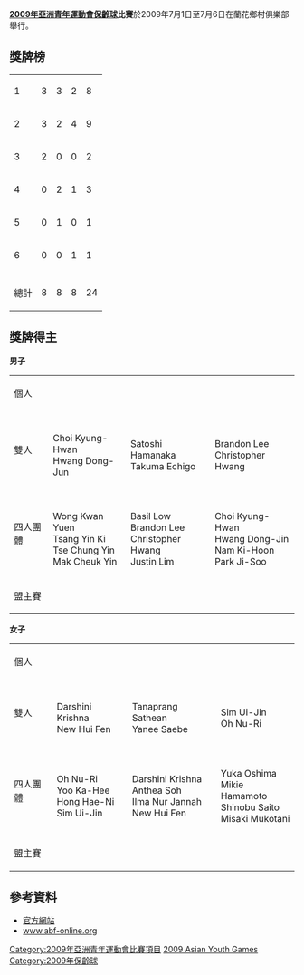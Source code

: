 '''[[2009年亞洲青年運動會|2009年亞洲青年運動會]][[保齡球|保齡球]]比賽'''於2009年7月1日至7月6日在蘭花鄉村俱樂部舉行。


==獎牌榜==
{| {{RankedMedalTable|nation-width=200px}}
|-
| 1 ||align=left| {{flagIOC2team|SIN|2009年亞洲青年運動會}} || 3 || 3 || 2 || 8
|-
| 2 ||align=left| {{flagIOC2team|KOR|2009年亞洲青年運動會}} || 3 || 2 || 4 || 9
|-
| 3 ||align=left| {{flagIOC2team|HKG|2009年亞洲青年運動會}} || 2 || 0 || 0 || 2
|-
| 4 ||align=left| {{flagIOC2team|JPN|2009年亞洲青年運動會}} || 0 || 2 || 1 || 3
|-
| 5 ||align=left| {{flagIOC2team|THA|2009年亞洲青年運動會}} || 0 || 1 || 0 || 1
|-
| 6 ||align=left| {{flagIOC2team|PHI|2009年亞洲青年運動會}} || 0 || 0 || 1 || 1
|-
|- class="sortbottom"
!colspan=2| 總計 || 8 || 8 || 8 || 24
|}

==獎牌得主==
'''男子'''
{|{{MedalistTable|type=項目}}
|-
|rowspan=1|個人
|{{flagIOC2medalist|Mak Cheuk Yin|HKG|2009年亞洲青年運動會}}
|{{flagIOC2medalist|Park Ji-Soo|KOR|2009年亞洲青年運動會}}
|{{flagIOC2medalist|Hwang Dong-Jun|KOR|2009年亞洲青年運動會}}
|-
|rowspan=1|雙人
|{{flagIOC2team|KOR|2009年亞洲青年運動會}} <br> Choi Kyung-Hwan <br> Hwang Dong-Jun
|{{flagIOC2team|JPN|2009年亞洲青年運動會}} <br> Satoshi Hamanaka <br> Takuma Echigo
|{{flagIOC2team|SIN|2009年亞洲青年運動會}} <br> Brandon Lee <br> Christopher Hwang
|-
|rowspan=1|四人團體
|{{flagIOC2team|HKG|2009年亞洲青年運動會}} <br> Wong Kwan Yuen <br> Tsang Yin Ki <br> Tse Chung Yin <br> Mak Cheuk Yin
|{{flagIOC2team|SIN|2009年亞洲青年運動會}} <br> Basil Low <br> Brandon Lee <br> Christopher Hwang <br> Justin Lim
|{{flagIOC2team|KOR|2009年亞洲青年運動會}} <br> Choi Kyung-Hwan <br> Hwang Dong-Jin <br> Nam Ki-Hoon <br> Park Ji-Soo
|-
|rowspan=1|盟主賽
|{{flagIOC2medalist|Basil Low|SIN|2009年亞洲青年運動會}}
|{{flagIOC2medalist|Choi Kyung-Hwan|KOR|2009年亞洲青年運動會}}
|{{flagIOC2medalist|Collins Jose|PHI|2009年亞洲青年運動會}}
|}

'''女子'''
{|{{MedalistTable|type=項目}}
|-
|rowspan=1|個人
|{{flagIOC2medalist|New Hui Fen|SIN|2009年亞洲青年運動會}}
|{{flagIOC2medalist|Misaki Mukotani|JPN|2009年亞洲青年運動會}}
|{{flagIOC2medalist|Oh Nu-Ri|KOR|2009年亞洲青年運動會}}
|-
|rowspan=1|雙人
|{{flagIOC2team|SIN|2009年亞洲青年運動會}} <br> Darshini Krishna <br> New Hui Fen 
|{{flagIOC2team|THA|2009年亞洲青年運動會}} <br> Tanaprang Sathean <br> Yanee Saebe
|{{flagIOC2team|KOR|2009年亞洲青年運動會}} <br> Sim Ui-Jin <br> Oh Nu-Ri
|-
|rowspan=1|四人團體
|{{flagIOC2team|KOR|2009年亞洲青年運動會}} <br> Oh Nu-Ri<br>Yoo Ka-Hee<br>Hong Hae-Ni<br>Sim Ui-Jin 
|{{flagIOC2team|SIN|2009年亞洲青年運動會}} <br> Darshini Krishna<br>Anthea Soh<br>Ilma Nur Jannah<br>New Hui Fen 
|{{flagIOC2team|JPN|2009年亞洲青年運動會}} <br> Yuka Oshima<br>Mikie Hamamoto<br>Shinobu Saito<br>Misaki Mukotani
|-
|rowspan=1|盟主賽
|{{flagIOC2medalist|Sim Ui-Jin|KOR|2009年亞洲青年運動會}}
|{{flagIOC2medalist|New Hui Fen|SIN|2009年亞洲青年運動會}}
|{{flagIOC2medalist|Darshini Krishna|SIN|2009年亞洲青年運動會}}
|}
==參考資料==
* [https://web.archive.org/web/20150710015914/http://www.ayg2009.sg/ 官方網站]
* [http://www.abf-online.org/results/ayg09.htm www.abf-online.org]{{Wayback|url=http://www.abf-online.org/results/ayg09.htm |date=20090527130816 }}
{{2009年亞洲青年運動會項目}}

[[Category:2009年亞洲青年運動會比賽項目|Category:2009年亞洲青年運動會比賽項目]]
[[Category:綜合運動會保齡球比賽|2009 Asian Youth Games]]
[[Category:2009年保齡球|Category:2009年保齡球]]
